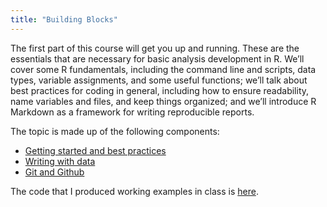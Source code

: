 ```yaml
---
title: "Building Blocks"
---
```


The first part of this course will get you up and running. These are the essentials that are necessary for basic analysis development in R. We'll cover some R fundamentals, including the command line and scripts, data types, variable assignments, and some useful functions; we'll talk about best practices for coding in general, including how to ensure readability, name variables and files, and keep things organized; and we'll introduce R Markdown as a framework for writing reproducible reports. 

The topic is made up of the following components:

* [Getting started and best practices](best_practices.html)
* [Writing with data](writing_with_data.html)
* [Git and Github](git.html)

The code that I produced working examples in class is [here](https://github.com/p8105/building_blocks).